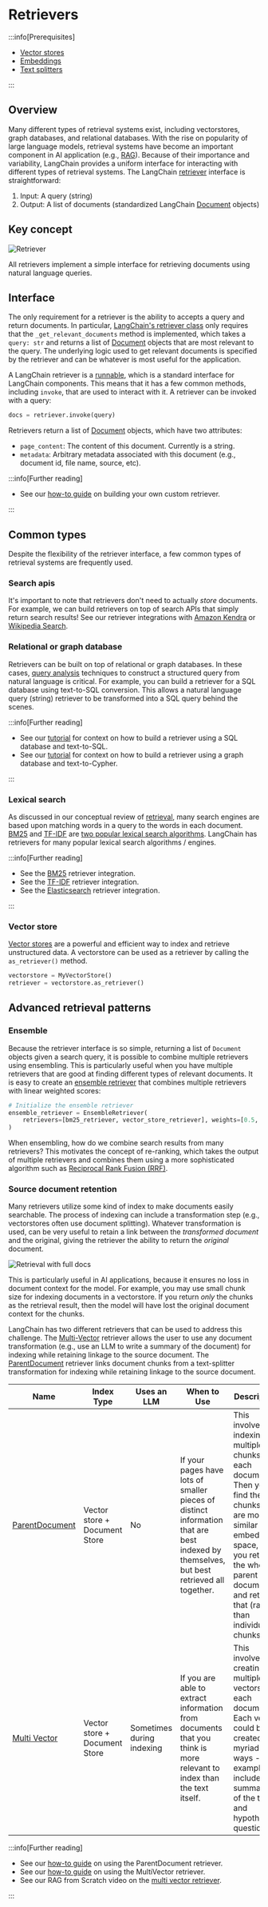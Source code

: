 # Retrievers

<span data-heading-keywords="retriever,retrievers"></span>

:::info[Prerequisites]

* [Vector stores](/docs/concepts/vectorstores/)
* [Embeddings](/docs/concepts/embedding_models/)
* [Text splitters](/docs/concepts/text_splitters/)

:::

## Overview

Many different types of retrieval systems exist, including vectorstores, graph databases, and relational databases.
With the rise on popularity of large language models, retrieval systems have become an important component in AI application (e.g., [RAG](/docs/concepts/rag/)).
Because of their importance and variability, LangChain provides a uniform interface for interacting with different types of retrieval systems.
The LangChain [retriever](/docs/concepts/retrievers/) interface is straightforward:

1. Input: A query (string)
2. Output: A list of documents (standardized LangChain [Document](https://python.langchain.com/api_reference/core/documents/langchain_core.documents.base.Document.html) objects)

## Key concept

![Retriever](/img/retriever_concept.png)

All retrievers implement a simple interface for retrieving documents using natural language queries.

## Interface

The only requirement for a retriever is the ability to accepts a query and return documents.
In particular, [LangChain's retriever class](https://python.langchain.com/api_reference/core/retrievers/langchain_core.retrievers.BaseRetriever.html#) only requires that the `_get_relevant_documents` method is implemented, which takes a `query: str` and returns a list of [Document](https://python.langchain.com/api_reference/core/documents/langchain_core.documents.base.Document.html) objects that are most relevant to the query.
The underlying logic used to get relevant documents is specified by the retriever and can be whatever is most useful for the application.

A LangChain retriever is a [runnable](/docs/how_to/lcel_cheatsheet/), which is a standard interface for LangChain components.
This means that it has a few common methods, including `invoke`, that are used to interact with it. A retriever can be invoked with a query:

```python
docs = retriever.invoke(query)
```

Retrievers return a list of [Document](https://python.langchain.com/api_reference/core/documents/langchain_core.documents.base.Document.html) objects, which have two attributes:

* `page_content`: The content of this document. Currently is a string.
* `metadata`: Arbitrary metadata associated with this document (e.g., document id, file name, source, etc).

:::info[Further reading]

* See our [how-to guide](/docs/how_to/custom_retriever/) on building your own custom retriever.

:::

## Common types

Despite the flexibility of the retriever interface, a few common types of retrieval systems are frequently used.

### Search apis

It's important to note that retrievers don't need to actually *store* documents.
For example, we can build retrievers on top of search APIs that simply return search results!
See our retriever integrations with [Amazon Kendra](/docs/integrations/retrievers/amazon_kendra_retriever/) or [Wikipedia Search](/docs/integrations/retrievers/wikipedia/).

### Relational or graph database

Retrievers can be built on top of relational or graph databases.
In these cases, [query analysis](/docs/concepts/retrieval/) techniques to construct a structured query from natural language is critical.
For example, you can build a retriever for a SQL database using text-to-SQL conversion. This allows a natural language query (string) retriever to be transformed into a SQL query behind the scenes.

:::info[Further reading]

* See our [tutorial](/docs/tutorials/sql_qa/) for context on how to build a retriever using a SQL database and text-to-SQL.
* See our [tutorial](/docs/tutorials/graph/) for context on how to build a retriever using a graph database and text-to-Cypher.

:::

### Lexical search

As discussed in our conceptual review of [retrieval](/docs/concepts/retrieval/), many search engines are based upon matching words in a query to the words in each document.
[BM25](https://en.wikipedia.org/wiki/Okapi_BM25#:~:text=BM25%20is%20a%20bag%2Dof,slightly%20different%20components%20and%20parameters.) and [TF-IDF](https://en.wikipedia.org/wiki/Tf%E2%80%93idf) are [two popular lexical search algorithms](https://cameronrwolfe.substack.com/p/the-basics-of-ai-powered-vector-search?utm_source=profile&utm_medium=reader2).
LangChain has retrievers for many popular lexical search algorithms / engines.

:::info[Further reading]

* See the [BM25](/docs/integrations/retrievers/bm25/) retriever integration.
* See the [TF-IDF](/docs/integrations/retrievers/tf_idf/) retriever integration.
* See the [Elasticsearch](/docs/integrations/retrievers/elasticsearch_retriever/) retriever integration.

:::

### Vector store

[Vector stores](/docs/concepts/vectorstores/) are a powerful and efficient way to index and retrieve unstructured data.
A vectorstore can be used as a retriever by calling the `as_retriever()` method.

```python
vectorstore = MyVectorStore()
retriever = vectorstore.as_retriever()
```

## Advanced retrieval patterns

### Ensemble

Because the retriever interface is so simple, returning a list of `Document` objects given a search query, it is possible to combine multiple retrievers using ensembling.
This is particularly useful when you have multiple retrievers that are good at finding different types of relevant documents.
It is easy to create an [ensemble retriever](/docs/how_to/ensemble_retriever/) that combines multiple retrievers with linear weighted scores:

```python
# Initialize the ensemble retriever
ensemble_retriever = EnsembleRetriever(
    retrievers=[bm25_retriever, vector_store_retriever], weights=[0.5, 0.5]
)
```

When ensembling, how do we combine search results from many retrievers?
This motivates the concept of re-ranking, which takes the output of multiple retrievers and combines them using a more sophisticated algorithm such as [Reciprocal Rank Fusion (RRF)](https://plg.uwaterloo.ca/~gvcormac/cormacksigir09-rrf.pdf).

### Source document retention

Many retrievers utilize some kind of index to make documents easily searchable.
The process of indexing can include a transformation step (e.g., vectorstores often use document splitting).
Whatever transformation is used, can be very useful to retain a link between the *transformed document* and the original, giving the retriever the ability to return the *original* document.

![Retrieval with full docs](/img/retriever_full_docs.png)

This is particularly useful in AI applications, because it ensures no loss in document context for the model.
For example, you may use small chunk size for indexing documents in a vectorstore.
If you return *only* the chunks as the retrieval result, then the model will have lost the original document context for the chunks.

LangChain has two different retrievers that can be used to address this challenge.
The [Multi-Vector](/docs/how_to/multi_vector/) retriever allows the user to use any document transformation (e.g., use an LLM to write a summary of the document) for indexing while retaining linkage to the source document.
The [ParentDocument](/docs/how_to/parent_document_retriever/) retriever links document chunks from a text-splitter transformation for indexing while retaining linkage to the source document.

| Name                                                      | Index Type                    | Uses an LLM               | When to Use                                                                                                                             | Description                                                                                                                                                                                                              |
|-----------------------------------------------------------|-------------------------------|---------------------------|-----------------------------------------------------------------------------------------------------------------------------------------|--------------------------------------------------------------------------------------------------------------------------------------------------------------------------------------------------------------------------|
| [ParentDocument](/docs/how_to/parent_document_retriever/) | Vector store + Document Store | No                        | If your pages have lots of smaller pieces of distinct information that are best indexed by themselves, but best retrieved all together. | This involves indexing multiple chunks for each document. Then you find the chunks that are most similar in embedding space, but you retrieve the whole parent document and return that (rather than individual chunks). |
| [Multi Vector](/docs/how_to/multi_vector/)                | Vector store + Document Store | Sometimes during indexing | If you are able to extract information from documents that you think is more relevant to index than the text itself.                    | This involves creating multiple vectors for each document. Each vector could be created in a myriad of ways - examples include summaries of the text and hypothetical questions.                                         |

:::info[Further reading]

* See our [how-to guide](/docs/how_to/parent_document_retriever/) on using the ParentDocument retriever.
* See our [how-to guide](/docs/how_to/multi_vector/) on using the MultiVector retriever.
* See our RAG from Scratch video on the [multi vector retriever](https://youtu.be/gTCU9I6QqCE?feature=shared).

:::
